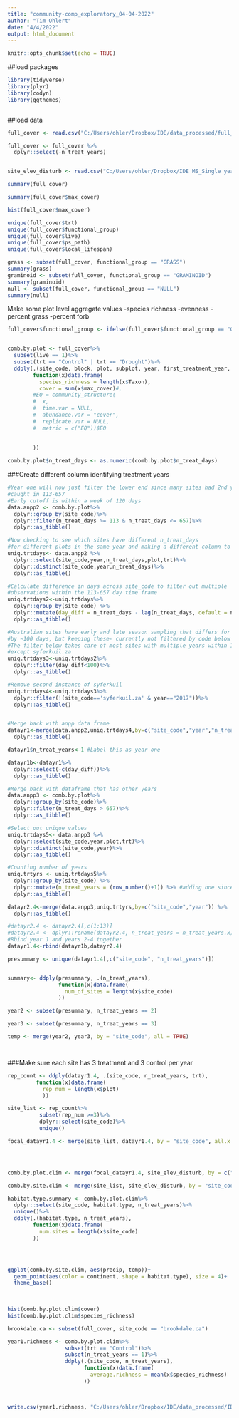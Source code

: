 ```yaml
---
title: "community-comp_exploratory_04-04-2022"
author: "Tim Ohlert"
date: "4/4/2022"
output: html_document
---
```


```r
knitr::opts_chunk$set(echo = TRUE)
```


##load packages
```r
library(tidyverse)
library(plyr)
library(codyn)
library(ggthemes)



```


##load data
```r
full_cover <- read.csv("C:/Users/ohler/Dropbox/IDE/data_processed/full_cover_04-04-2022.csv")

full_cover <- full_cover %>%
  dplyr::select(-n_treat_years)


site_elev_disturb <- read.csv("C:/Users/ohler/Dropbox/IDE MS_Single year extreme/Data/Site_Elev-Disturb.csv")
```


```r
summary(full_cover)
```

```r
summary(full_cover$max_cover)

```



```r
hist(full_cover$max_cover)
```

```r
unique(full_cover$trt)
unique(full_cover$functional_group)
unique(full_cover$live)
unique(full_cover$ps_path)
unique(full_cover$local_lifespan)


```


```r
grass <- subset(full_cover, functional_group == "GRASS")
summary(grass)
graminoid <- subset(full_cover, functional_group == "GRAMINOID")
summary(graminoid)
null <- subset(full_cover, functional_group == "NULL")
summary(null)
```




Make some plot level aggregate values
-species richness
-evenness
-percent grass
-percent forb
```r
full_cover$functional_group <- ifelse(full_cover$functional_group == "GRASS", "GRAMINOID", full_cover$functional_group)


comb.by.plot <- full_cover%>%
  subset(live == 1)%>%
  subset(trt == "Control" | trt == "Drought")%>%
  ddply(.(site_code, block, plot, subplot, year, first_treatment_year, first_treatment_date, cover_date, n_treat_days, trt),
        function(x)data.frame(
          species_richness = length(x$Taxon),
          cover = sum(x$max_cover)#,
        #EQ = community_structure(
        #  x,
        #  time.var = NULL,
        #  abundance.var = "cover",
        #  replicate.var = NULL,
        #  metric = c("EQ"))$EQ
          
          
        ))

comb.by.plot$n_treat_days <- as.numeric(comb.by.plot$n_treat_days)

```


###Create different column identifying treatment years
```r




#Year one will now just filter the lower end since many sites had 2nd year 
#caught in 113-657
#Early cutoff is within a week of 120 days
data.anpp2 <- comb.by.plot%>%
  dplyr::group_by(site_code)%>%
  dplyr::filter(n_treat_days >= 113 & n_treat_days <= 657)%>%
  dplyr::as_tibble()

#Now checking to see which sites have different n_treat_days 
#for different plots in the same year and making a different column to change those to be the within the same trt year
uniq.trtdays<- data.anpp2 %>% 
  dplyr::select(site_code,year,n_treat_days,plot,trt)%>%
  dplyr::distinct(site_code,year,n_treat_days)%>%
  dplyr::as_tibble()

#Calculate difference in days across site_code to filter out multiple
#observations within the 113-657 day time frame
uniq.trtdays2<-uniq.trtdays%>%
  dplyr::group_by(site_code) %>%
  dplyr::mutate(day_diff = n_treat_days - lag(n_treat_days, default = n_treat_days[1]))%>%
  dplyr::as_tibble()

#Australian sites have early and late season sampling that differs for some plots
#by ~100 days, but keeping these- currently not filtered by code below
#The filter below takes care of most sites with multiple years within 113-657,
#except syferkuil.za 
uniq.trtdays3<-uniq.trtdays2%>%
  dplyr::filter(day_diff<100)%>%
  dplyr::as_tibble()

#Remove second instance of syferkuil
uniq.trtdays4<-uniq.trtdays3%>%
  dplyr::filter(!(site_code=='syferkuil.za' & year=="2017"))%>%
  dplyr::as_tibble()


#Merge back with anpp data frame
datayr1<-merge(data.anpp2,uniq.trtdays4,by=c("site_code","year","n_treat_days")) %>% 
  dplyr::as_tibble()

datayr1$n_treat_years<-1 #Label this as year one

datayr1b<-datayr1%>%
  dplyr::select(-c(day_diff))%>%
  dplyr::as_tibble()

#Merge back with dataframe that has other years
data.anpp3 <- comb.by.plot%>%
  dplyr::group_by(site_code)%>%
  dplyr::filter(n_treat_days > 657)%>%
  dplyr::as_tibble()

#Select out unique values
uniq.trtdays5<- data.anpp3 %>% 
  dplyr::select(site_code,year,plot,trt)%>%
  dplyr::distinct(site_code,year)%>%
  dplyr::as_tibble()

#Counting number of years
uniq.trtyrs <- uniq.trtdays5%>%                        
  dplyr::group_by(site_code) %>%
  dplyr::mutate(n_treat_years = (row_number()+1)) %>% #adding one since year 1 in diff dataframe
  dplyr::as_tibble()

datayr2.4<-merge(data.anpp3,uniq.trtyrs,by=c("site_code","year")) %>% 
  dplyr::as_tibble()

#datayr2.4 <- datayr2.4[,c(1:13)]
#datayr2.4 <- dplyr::rename(datayr2.4, n_treat_years = n_treat_years.x)
#Rbind year 1 and years 2-4 together
datayr1.4<-rbind(datayr1b,datayr2.4)

presummary <- unique(datayr1.4[,c("site_code", "n_treat_years")])


summary<- ddply(presummary, .(n_treat_years),
                function(x)data.frame(
                  num_of_sites = length(x$site_code)
                ))

year2 <- subset(presummary, n_treat_years == 2)

year3 <- subset(presummary, n_treat_years == 3)

temp <- merge(year2, year3, by = "site_code", all = TRUE)




```








###Make sure each site has 3 treatment and 3 control per year


```r

rep_count <- ddply(datayr1.4, .(site_code, n_treat_years, trt),
         function(x)data.frame(
           rep_num = length(x$plot)
           ))

site_list <- rep_count%>%
          subset(rep_num >=3)%>%
          dplyr::select(site_code)%>%
          unique()

focal_datayr1.4 <- merge(site_list, datayr1.4, by = "site_code", all.x = TRUE)





```





```r
comb.by.plot.clim <- merge(focal_datayr1.4, site_elev_disturb, by = c("site_code"), all.x = TRUE)

comb.by.site.clim <- merge(site_list, site_elev_disturb, by = "site_code", all.x = "TRUE")

```



```r
habitat.type.summary <- comb.by.plot.clim%>%
  dplyr::select(site_code, habitat.type, n_treat_years)%>%
  unique()%>%
  ddply(.(habitat.type, n_treat_years),
        function(x)data.frame(
          num.sites = length(x$site_code)
        ))





```



```r
ggplot(comb.by.site.clim, aes(precip, temp))+
  geom_point(aes(color = continent, shape = habitat.type), size = 4)+
  theme_base()
  
  
```



```r

hist(comb.by.plot.clim$cover)
hist(comb.by.plot.clim$species_richness)

brookdale.ca <- subset(full_cover, site_code == "brookdale.ca")

```



```r

year1.richness <- comb.by.plot.clim%>%
                  subset(trt == "Control")%>%
                  subset(n_treat_years == 1)%>%
                  ddply(.(site_code, n_treat_years),
                        function(x)data.frame(
                          average.richness = mean(x$species_richness)
                        ))
  


write.csv(year1.richness, "C:/Users/ohler/Dropbox/IDE/data_processed/IDE_year1_richness.csv")

```










